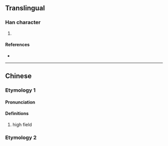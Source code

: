 {{character info/new}}
==Translingual==

===Han character===
{{Han char|rn=32|rad=土|as=03|sn=6|four=|canj=GYM|ids=⿰土上}}

# {{defn|Han|sort=土03}}

====References====
* {{Han ref|kx=0224.170|dkj=04896|dj=0459.020|hdz=10419.040|uh=5735|ud=22325}}

----
==Chinese==
{{zh-forms}}
===Etymology 1===
====Pronunciation====
{{zh-pron
|m=dàng
|m-s=
|c=
|c-t=
|g=
|h=pfs=
|j=
|md=
|mn=
|mn-t=
|w=
|x=
|mc=y
|oc=y
|cat=n
}}

====Definitions====
{{zh-hanzi}}

# high field
===Etymology 2===
{{zh-see|壤|ss}}